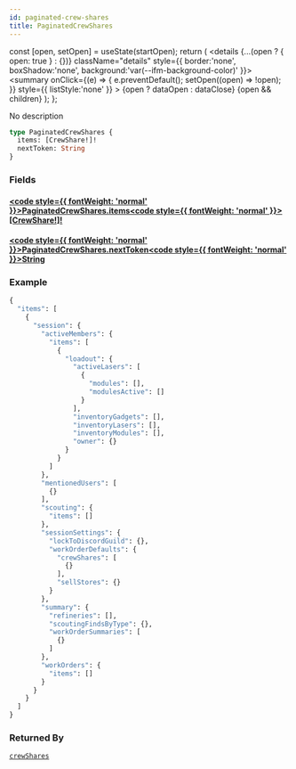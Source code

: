 ```yaml
---
id: paginated-crew-shares
title: PaginatedCrewShares
---
```









  const [open, setOpen] = useState(startOpen);
  return (
    <details {...(open ? { open: true } : {})} className="details" style={{ border:'none', boxShadow:'none', background:'var(--ifm-background-color)' }}>
      <summary
        onClick={(e) => {
          e.preventDefault();
          setOpen((open) => !open);
        }}
        style={{ listStyle:'none' }}
      >
      {open ? dataOpen : dataClose}
      </summary>
      {open && children}
    </details>
  );
};








No description


```graphql
type PaginatedCrewShares {
  items: [CrewShare!]!
  nextToken: String
}
```




### Fields

#### [<code style={{ fontWeight: 'normal' }}>PaginatedCrewShares.<b>items</b></code>](#)<Bullet />[<code style={{ fontWeight: 'normal' }}><b>[CrewShare!]!</b></code>](/api/types/objects/crew-share) <Badge class="badge badge--secondary badge--non_null" text="non-null"/> <Badge class="badge badge--secondary " text="object"/> 



#### [<code style={{ fontWeight: 'normal' }}>PaginatedCrewShares.<b>nextToken</b></code>](#)<Bullet />[<code style={{ fontWeight: 'normal' }}><b>String</b></code>](/api/types/scalars/string) <Badge class="badge badge--secondary " text="scalar"/> 





### Example


```graphql
{
  "items": [
    {
      "session": {
        "activeMembers": {
          "items": [
            {
              "loadout": {
                "activeLasers": [
                  {
                    "modules": [],
                    "modulesActive": []
                  }
                ],
                "inventoryGadgets": [],
                "inventoryLasers": [],
                "inventoryModules": [],
                "owner": {}
              }
            }
          ]
        },
        "mentionedUsers": [
          {}
        ],
        "scouting": {
          "items": []
        },
        "sessionSettings": {
          "lockToDiscordGuild": {},
          "workOrderDefaults": {
            "crewShares": [
              {}
            ],
            "sellStores": {}
          }
        },
        "summary": {
          "refineries": [],
          "scoutingFindsByType": {},
          "workOrderSummaries": [
            {}
          ]
        },
        "workOrders": {
          "items": []
        }
      }
    }
  ]
}
```




### Returned By

[`crewShares`](/api/operations/queries/crew-shares)  <Badge class="badge badge--secondary badge--relation" text="query"/>